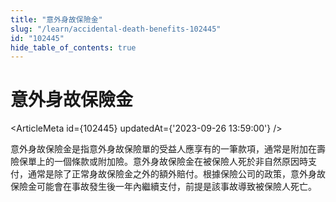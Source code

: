 ```yaml
---
title: "意外身故保險金"
slug: "/learn/accidental-death-benefits-102445"
id: "102445"
hide_table_of_contents: true
---
```



# 意外身故保險金

<ArticleMeta id={102445} updatedAt={'2023-09-26 13:59:00'} />
<div className='border-solid border-b border-t-0 my-4 border-[var(--ifm-color-gray-300)]' />

意外身故保險金是指意外身故保險單的受益人應享有的一筆款項，通常是附加在壽險保單上的一個條款或附加險。意外身故保險金在被保險人死於非自然原因時支付，通常是除了正常身故保險金之外的額外賠付。根據保險公司的政策，意外身故保險金可能會在事故發生後一年內繼續支付，前提是該事故導致被保險人死亡。
